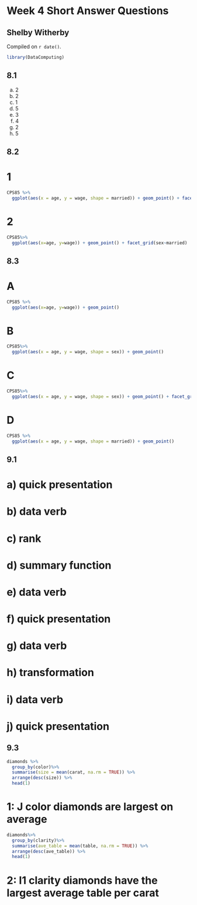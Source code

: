 # Week 4 Short Answer Questions

## Shelby Witherby

<!-- leave this material as is -->
Compiled on `r date()`.

```r
library(DataComputing)
```
<!-- put your content after this line -->

## 8.1
a) 2
b) 2
c) 1 
d) 5
e) 3
f) 4
g) 2
h) 5


## 8.2
# 1
```r
CPS85 %>%
  ggplot(aes(x = age, y = wage, shape = married)) + geom_point() + facet_wrap(~sector)

```
# 2

```r
CPS85%>%
  ggplot(aes(x=age, y=wage)) + geom_point() + facet_grid(sex~married)


```

## 8.3

# A

```r
CPS85 %>%
  ggplot(aes(x=age, y=wage)) + geom_point()


```

# B

```r

CPS85%>%
  ggplot(aes(x = age, y = wage, shape = sex)) + geom_point()

```

# C

```r

CPS85%>%
  ggplot(aes(x = age, y = wage, shape = sex)) + geom_point() + facet_grid(married~.)

```

# D

```r
CPS85 %>%
  ggplot(aes(x = age, y = wage, shape = married)) + geom_point()
```

## 9.1

# a) quick presentation
# b) data verb
# c) rank
# d) summary function
# e) data verb
# f) quick presentation
# g) data verb
# h) transformation
# i) data verb
# j) quick presentation


## 9.3

```r

diamonds %>%
  group_by(color)%>%
  summarise(size = mean(carat, na.rm = TRUE)) %>%
  arrange(desc(size)) %>%
  head(1)

```

# 1: J color diamonds are largest on average

```r

diamonds%>%
  group_by(clarity)%>%
  summarise(ave_table = mean(table, na.rm = TRUE)) %>%
  arrange(desc(ave_table)) %>%
  head(1)
```

# 2: I1 clarity diamonds have the largest average table per carat


